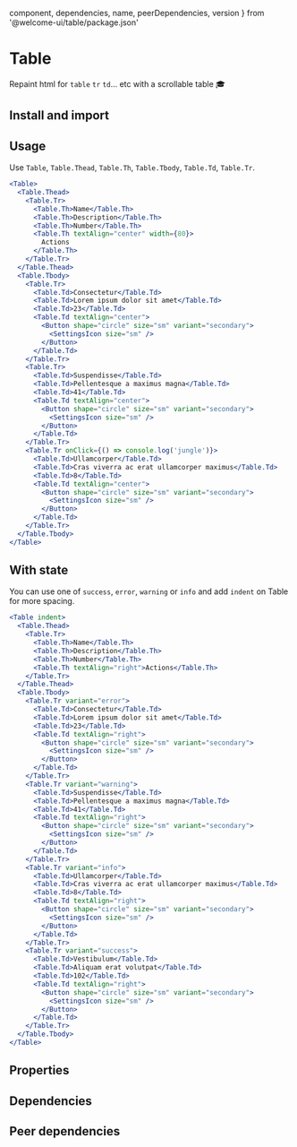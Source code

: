
  component,
  dependencies,
  name,
  peerDependencies,
  version
} from '@welcome-ui/table/package.json'

# Table

<tagversion version={version} name={name} component={component} />

Repaint html for `table` `tr` `td`... etc with a scrollable table 🎓

## Install and import

<usage component={component} name={name} peerDependencies={peerDependencies} />

## Usage

Use `Table`, `Table.Thead`, `Table.Th`, `Table.Tbody`, `Table.Td`, `Table.Tr`.

```jsx
<Table>
  <Table.Thead>
    <Table.Tr>
      <Table.Th>Name</Table.Th>
      <Table.Th>Description</Table.Th>
      <Table.Th>Number</Table.Th>
      <Table.Th textAlign="center" width={80}>
        Actions
      </Table.Th>
    </Table.Tr>
  </Table.Thead>
  <Table.Tbody>
    <Table.Tr>
      <Table.Td>Consectetur</Table.Td>
      <Table.Td>Lorem ipsum dolor sit amet</Table.Td>
      <Table.Td>23</Table.Td>
      <Table.Td textAlign="center">
        <Button shape="circle" size="sm" variant="secondary">
          <SettingsIcon size="sm" />
        </Button>
      </Table.Td>
    </Table.Tr>
    <Table.Tr>
      <Table.Td>Suspendisse</Table.Td>
      <Table.Td>Pellentesque a maximus magna</Table.Td>
      <Table.Td>41</Table.Td>
      <Table.Td textAlign="center">
        <Button shape="circle" size="sm" variant="secondary">
          <SettingsIcon size="sm" />
        </Button>
      </Table.Td>
    </Table.Tr>
    <Table.Tr onClick={() => console.log('jungle')}>
      <Table.Td>Ullamcorper</Table.Td>
      <Table.Td>Cras viverra ac erat ullamcorper maximus</Table.Td>
      <Table.Td>8</Table.Td>
      <Table.Td textAlign="center">
        <Button shape="circle" size="sm" variant="secondary">
          <SettingsIcon size="sm" />
        </Button>
      </Table.Td>
    </Table.Tr>
  </Table.Tbody>
</Table>
```

## With state

You can use one of `success`, `error`, `warning` or `info` and add `indent` on Table for more spacing.

```jsx
<Table indent>
  <Table.Thead>
    <Table.Tr>
      <Table.Th>Name</Table.Th>
      <Table.Th>Description</Table.Th>
      <Table.Th>Number</Table.Th>
      <Table.Th textAlign="right">Actions</Table.Th>
    </Table.Tr>
  </Table.Thead>
  <Table.Tbody>
    <Table.Tr variant="error">
      <Table.Td>Consectetur</Table.Td>
      <Table.Td>Lorem ipsum dolor sit amet</Table.Td>
      <Table.Td>23</Table.Td>
      <Table.Td textAlign="right">
        <Button shape="circle" size="sm" variant="secondary">
          <SettingsIcon size="sm" />
        </Button>
      </Table.Td>
    </Table.Tr>
    <Table.Tr variant="warning">
      <Table.Td>Suspendisse</Table.Td>
      <Table.Td>Pellentesque a maximus magna</Table.Td>
      <Table.Td>41</Table.Td>
      <Table.Td textAlign="right">
        <Button shape="circle" size="sm" variant="secondary">
          <SettingsIcon size="sm" />
        </Button>
      </Table.Td>
    </Table.Tr>
    <Table.Tr variant="info">
      <Table.Td>Ullamcorper</Table.Td>
      <Table.Td>Cras viverra ac erat ullamcorper maximus</Table.Td>
      <Table.Td>8</Table.Td>
      <Table.Td textAlign="right">
        <Button shape="circle" size="sm" variant="secondary">
          <SettingsIcon size="sm" />
        </Button>
      </Table.Td>
    </Table.Tr>
    <Table.Tr variant="success">
      <Table.Td>Vestibulum</Table.Td>
      <Table.Td>Aliquam erat volutpat</Table.Td>
      <Table.Td>102</Table.Td>
      <Table.Td textAlign="right">
        <Button shape="circle" size="sm" variant="secondary">
          <SettingsIcon size="sm" />
        </Button>
      </Table.Td>
    </Table.Tr>
  </Table.Tbody>
</Table>
```

## Properties

<props propTypes={props.propTypes.Table} />

## Dependencies

<dependencies dependencies={dependencies} />

## Peer dependencies

<dependencies dependencies={peerDependencies} />
